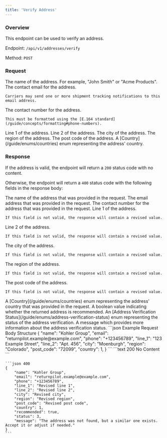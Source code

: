 ```yaml
---
title: 'Verify Address'
---
```


### Overview

This endpoint can be used to verify an address.

Endpoint: `/api/v1/addresses/verify`

Method: `POST`

### Request

<ResponseField name="name" type="string" required>
    The name of the address. For example, "John Smith" or "Acme Products".
</ResponseField>

<ResponseField name="email" type="string" required>
    The contact email for the address.

    Carriers may send one or more shipment tracking notifications to this email address.
</ResponseField>

<ResponseField name="phone" type="string" required>
    The contact number for the address.

    This must be formatted using the [E.164 standard](/guide/concepts/formatting#phone-numbers).
</ResponseField>

<ResponseField name="line_1" type="string" required>
    Line 1 of the address.
</ResponseField>

<ResponseField name="line_2" type="string">
    Line 2 of the address.
</ResponseField>

<ResponseField name="city" type="string" required>
    The city of the address.
</ResponseField>

<ResponseField name="region" type="string" required>
    The region of the address.
</ResponseField>

<ResponseField name="post_code" type="string" required>
    The post code of the address.
</ResponseField>

<ResponseField name="country" type="integer" required>
    A [Country](/guide/enums/countries) enum representing the address' country.
</ResponseField>


### Response

If the address is valid, the endpoint will return a `200` status code with no content.

Otherwise, the endpoint will return a `400` status code with the following fields in the response body:

<ResponseField name="name" type="string" required>
    The name of the address that was provided in the request.
</ResponseField>

<ResponseField name="email" type="string" required>
    The email address that was provided in the request.
</ResponseField>

<ResponseField name="phone" type="string" required>
    The contact number for the address that was provided in the request.
</ResponseField>

<ResponseField name="line_1" type="string" required>
    Line 1 of the address.

    If this field is not valid, the response will contain a revised value.
</ResponseField>

<ResponseField name="line_2" type="string">
    Line 2 of the address.

    If this field is not valid, the response will contain a revised value.
</ResponseField>

<ResponseField name="city" type="string" required>
    The city of the address.

    If this field is not valid, the response will contain a revised value.
</ResponseField>

<ResponseField name="region" type="string" required>
    The region of the address.

    If this field is not valid, the response will contain a revised value.
</ResponseField>

<ResponseField name="post_code" type="string" required>
    The post code of the address.

    If this field is not valid, the response will contain a revised value.
</ResponseField>

<ResponseField name="country" type="integer" required>
    A [Country](/guide/enums/countries) enum representing the address' country that was provided in the request.
</ResponseField>

<ResponseField name="recommended" type="boolean" required>
    A boolean value indicating whether the returned address is recommended.
</ResponseField>

<ResponseField name="status" type="integer" required>
    An [Address Verification Status](/guide/enums/address-verification-status) enum representing the status of the address verification.
</ResponseField>

<ResponseField name="message" type="string" required>
    A message which provides more information about the address verification status.
</ResponseField>

<RequestExample>
    ```json Example Request Body Structure
    {
        "name": "Kohler Group",
        "email": "returnpilot.example@example.com",
        "phone": "+123456789",
        "line_1": "123 Example Street",
        "line_2": "Apt. 456",
        "city": "Moenburgh",
        "region": "Colorado",
        "post_code": "72099",
        "country": 1,
    }
    ```
</RequestExample>

<ResponseExample>
    ```text 200
    No Content
    ```

    ```json 400
    {
        "name": "Kohler Group",
        "email": "returnpilot.example@example.com",
        "phone": "+123456789",
        "line_1": "Revised line 1",
        "line_2": "Revised line 2",
        "city": "Revised city",
        "region": "Revised region",
        "post_code": "Revised post code",
        "country": 1,
        "recommended": true,
        "status": 3,
        "message": "The address was not found, but a similar one exists. Accept it or adjust if needed."
    }
    ```
</ResponseExample>